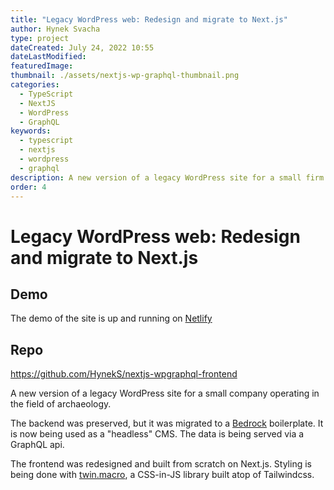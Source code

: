 ---
title: "Legacy WordPress web: Redesign and migrate to Next.js"
author: Hynek Svacha
type: project
dateCreated: July 24, 2022 10:55
dateLastModified:
featuredImage:
thumbnail: ./assets/nextjs-wp-graphql-thumbnail.png
categories:
  - TypeScript
  - NextJS
  - WordPress
  - GraphQL
keywords:
  - typescript
  - nextjs
  - wordpress
  - graphql
description: A new version of a legacy WordPress site for a small firm of archaeological consultants. The frontend was built from scratch on NextJS. The backend (CMS), is preserved, but the data are being served via a GraphQL api.
order: 4
---

<MacBookMockup image={mock}/>

# Legacy WordPress web: Redesign and migrate to Next.js

<DevstackItem item="typescript" label="TypeScript" />
<DevstackItem item="nextjs" label="NextJS" />
<DevstackItem item="wordpress" label="WordPress" />
<DevstackItem item="graphql" label="GraphQL" />

## Demo
The demo of the site is up and running on [Netlify](https://magical-seahorse-7cebd1.netlify.app)

## Repo
https://github.com/HynekS/nextjs-wpgraphql-frontend

A new version of a legacy WordPress site for a small company operating in the field of archaeology.

The backend was preserved, but it was migrated to a [Bedrock](https://roots.io/bedrock/) boilerplate. It is now being used as a "headless" CMS. The data is being served via a GraphQL api.

The frontend was redesigned and built from scratch on Next.js. Styling is being done with [twin.macro](https://github.com/ben-rogerson/twin.macro), a CSS-in-JS library built atop of Tailwindcss.

